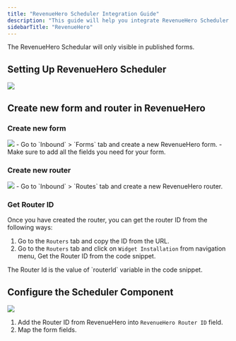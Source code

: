 ```yaml
---
title: "RevenueHero Scheduler Integration Guide"
description: "This guide will help you integrate RevenueHero Scheduler with Surface Products"
sidebarTitle: "RevenueHero"
---
```


<Warning>
    The RevenueHero Schedular will only visible in published forms.
</Warning>

## Setting Up RevenueHero Scheduler

<Frame>
    <img src="/images/integrations/calendly/1.png" />
</Frame>


## Create new form and router in RevenueHero

### Create new form
<Frame>
    <img src="/images/integrations/revenue-hero/1.png" />
</Frame>
- Go to `Inbound` > `Forms` tab and create a new RevenueHero form. 
- Make sure to add all the fields you need for your form.

### Create new router
<Frame>
    <img src="/images/integrations/revenue-hero/2.png" />
</Frame>
- Go to `Inbound` > `Routes` tab and create a new RevenueHero router.

### Get Router ID
Once you have created the router, you can get the router ID from the following ways:

1. Go to the `Routers` tab and copy the ID from the URL.
2. Go to the `Routers` tab and click on `Widget Installation` from navigation menu, Get the Router ID from the code snippet.
<Tip>
    The Router Id is the value of `routerId` variable in the code snippet.
</Tip>

## Configure the Scheduler Component
<Frame>
    <img src="/images/integrations/revenue-hero/3.png" />
</Frame>

1. Add the Router ID from RevenueHero into `RevenueHero Router ID` field.
2. Map the form fields.

